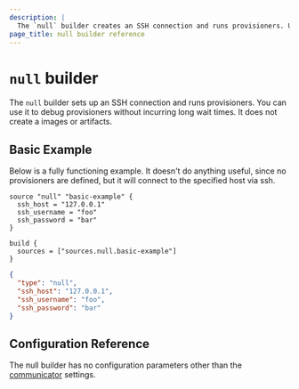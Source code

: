 ```yaml
---
description: |
  The `null` builder creates an SSH connection and runs provisioners. Use `null` to debug provisioners without incurring long wait times. 
page_title: null builder reference
---
```


<BadgesHeader>
  <PluginBadge type="official" />
</BadgesHeader>

# `null` builder

The `null` builder sets up an SSH connection and runs provisioners. You can use it to debug provisioners without incurring long wait times. It does not create a images or artifacts.

## Basic Example

Below is a fully functioning example. It doesn't do anything useful, since no
provisioners are defined, but it will connect to the specified host via ssh.

<Tabs>
<Tab heading="HCL2">

```hcl
source "null" "basic-example" {
  ssh_host = "127.0.0.1"
  ssh_username = "foo"
  ssh_password = "bar"
}

build {
  sources = ["sources.null.basic-example"]
}
```

</Tab>
<Tab heading="JSON">

```json
{
  "type": "null",
  "ssh_host": "127.0.0.1",
  "ssh_username": "foo",
  "ssh_password": "bar"
}
```

</Tab>
</Tabs>

## Configuration Reference

The null builder has no configuration parameters other than the
[communicator](/packer/docs/templates/legacy_json_templates/communicator) settings.

